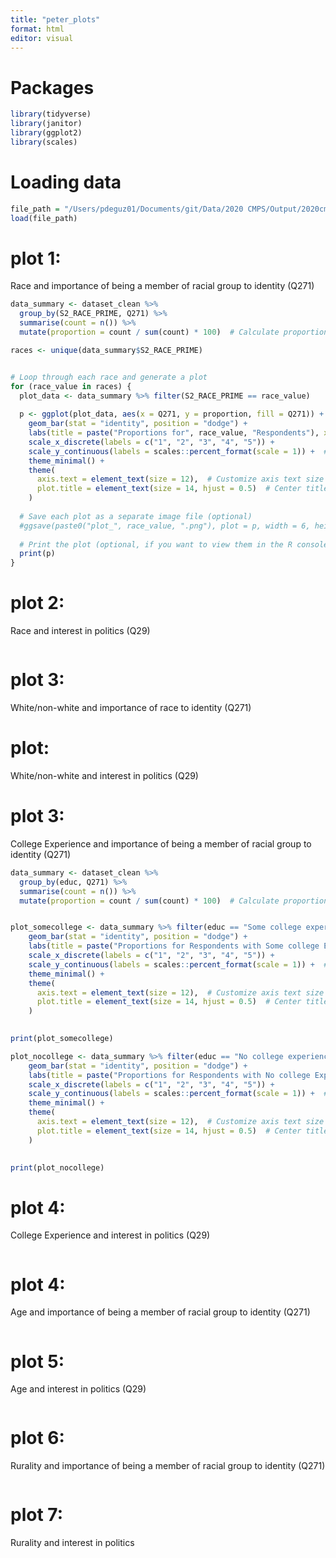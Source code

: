 ```yaml
---
title: "peter_plots"
format: html
editor: visual
---
```


## 
# Packages
```r
library(tidyverse)
library(janitor)
library(ggplot2)
library(scales)
```

# Loading data
```r
file_path = "/Users/pdeguz01/Documents/git/Data/2020 CMPS/Output/2020cmps_clean.RData"
load(file_path)
```


# plot 1:
Race and importance of being a member of racial group to identity (Q271)
```r

data_summary <- dataset_clean %>%
  group_by(S2_RACE_PRIME, Q271) %>%
  summarise(count = n()) %>%
  mutate(proportion = count / sum(count) * 100)  # Calculate proportion for each race

races <- unique(data_summary$S2_RACE_PRIME)


# Loop through each race and generate a plot
for (race_value in races) {
  plot_data <- data_summary %>% filter(S2_RACE_PRIME == race_value)
  
  p <- ggplot(plot_data, aes(x = Q271, y = proportion, fill = Q271)) +
    geom_bar(stat = "identity", position = "dodge") +
    labs(title = paste("Proportions for", race_value, "Respondents"), x = "Importance of Race to Identity", y = "Proportion", fill = "Rating") + 
    scale_x_discrete(labels = c("1", "2", "3", "4", "5")) +
    scale_y_continuous(labels = scales::percent_format(scale = 1)) +  # Format y-axis as percentages
    theme_minimal() +
    theme(
      axis.text = element_text(size = 12),  # Customize axis text size
      plot.title = element_text(size = 14, hjust = 0.5)  # Center title
    )
  
  # Save each plot as a separate image file (optional)
  #ggsave(paste0("plot_", race_value, ".png"), plot = p, width = 6, height = 4)
  
  # Print the plot (optional, if you want to view them in the R console)
  print(p)
}

```



# plot 2:
Race and interest in politics (Q29)
```r

```


# plot 3:
White/non-white and importance of race to identity (Q271)

# plot:
White/non-white and interest in politics (Q29)


# plot 3:
College Experience and importance of being a member of racial group to identity (Q271)
```r
data_summary <- dataset_clean %>%
  group_by(educ, Q271) %>%
  summarise(count = n()) %>%
  mutate(proportion = count / sum(count) * 100)  # Calculate proportion for each race


plot_somecollege <- data_summary %>% filter(educ == "Some college experience") %>% ggplot(aes(x = Q271, y = proportion, fill = Q271)) +
    geom_bar(stat = "identity", position = "dodge") +
    labs(title = paste("Proportions for Respondents with Some college Experience"), x = "Importance of Race to Identity", y = "Proportion", fill = "Rating") + 
    scale_x_discrete(labels = c("1", "2", "3", "4", "5")) +
    scale_y_continuous(labels = scales::percent_format(scale = 1)) +  # Format y-axis as percentages
    theme_minimal() +
    theme(
      axis.text = element_text(size = 12),  # Customize axis text size
      plot.title = element_text(size = 14, hjust = 0.5)  # Center title
    )
  

print(plot_somecollege)

plot_nocollege <- data_summary %>% filter(educ == "No college experience") %>% ggplot(aes(x = Q271, y = proportion, fill = Q271)) +
    geom_bar(stat = "identity", position = "dodge") +
    labs(title = paste("Proportions for Respondents with No college Experience"), x = "Importance of Race to Identity", y = "Proportion", fill = "Rating") + 
    scale_x_discrete(labels = c("1", "2", "3", "4", "5")) +
    scale_y_continuous(labels = scales::percent_format(scale = 1)) +  # Format y-axis as percentages
    theme_minimal() +
    theme(
      axis.text = element_text(size = 12),  # Customize axis text size
      plot.title = element_text(size = 14, hjust = 0.5)  # Center title
    )
  

print(plot_nocollege)

```


# plot 4:
College Experience and interest in politics (Q29)
```r

```


# plot 4:
Age and importance of being a member of racial group to identity (Q271)
```r

```


# plot 5:
Age and interest in politics (Q29)
```r

```


# plot 6:
Rurality and importance of being a member of racial group to identity (Q271)
```r

```


# plot 7:
Rurality and interest in politics
```r

```

